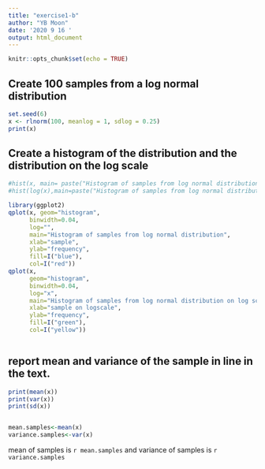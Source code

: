 ```yaml
---
title: "exercise1-b"
author: "YB Moon"
date: '2020 9 16 '
output: html_document
---
```


```r
knitr::opts_chunk$set(echo = TRUE)
```

## Create 100 samples from a log normal distribution



```r
set.seed(6)
x <- rlnorm(100, meanlog = 1, sdlog = 0.25)
print(x)
```


## Create a histogram of the distribution and the distribution on the log scale
```r
#hist(x, main= paste("Histogram of samples from log normal distribution"))
#hist(log(x),main=paste("Histogram of samples from log normal distribution on log scale"))

library(ggplot2)
qplot(x, geom="histogram",
      binwidth=0.04,
      log="", 
      main="Histogram of samples from log normal distribution", 
      xlab="sample", 
      ylab="frequency",
      fill=I("blue"),
      col=I("red"))
qplot(x, 
      geom="histogram",
      binwidth=0.04,
      log="x",
      main="Histogram of samples from log normal distribution on log scale",
      xlab="sample on logscale",
      ylab="frequency",
      fill=I("green"),
      col=I("yellow"))



```




## report mean and variance of the sample in line in the text.

```r
print(mean(x))
print(var(x))
print(sd(x))


mean.samples<-mean(x)
variance.samples<-var(x)
```

mean of samples is `r mean.samples`
and variance of samples is `r variance.samples`







